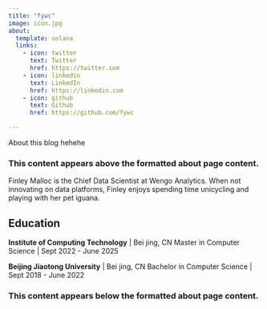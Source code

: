 ```yaml
---
title: "fywc"
image: icon.jpg
about:
  template: solana 
  links:
    - icon: twitter
      text: Twitter
      href: https://twitter.com
    - icon: linkedin
      text: LinkedIn
      href: https://linkedin.com
    - icon: github
      text: Github
      href: https://github.com/fywc 

---
```


About this blog hehehe 

### This content appears above the formatted about page content.

:::{#hero-heading}

Finley Malloc is the Chief Data Scientist at Wengo Analytics. When not innovating on data platforms, Finley enjoys spending  time unicycling and playing with her pet iguana.

## Education

**Institute of Computing Technology** | Bei jing, CN
Master in Computer Science | Sept 2022 - June 2025

**Beijing Jiaotong University** | Bei jing, CN
Bachelor in Computer Science | Sept 2018 - June 2022

:::

### This content appears below the formatted about page content.

